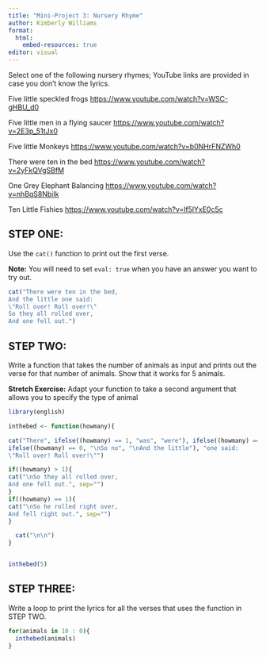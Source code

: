 ```yaml
---
title: "Mini-Project 3: Nursery Rhyme"
author: Kimberly Williams
format: 
  html: 
    embed-resources: true
editor: visual
---
```


Select one of the following nursery rhymes; YouTube links are provided in case you don't know the lyrics.

Five little speckled frogs <https://www.youtube.com/watch?v=WSC-gHBU_d0>

Five little men in a flying saucer <https://www.youtube.com/watch?v=2E3p_51tJx0>

Five little Monkeys <https://www.youtube.com/watch?v=b0NHrFNZWh0>

There were ten in the bed <https://www.youtube.com/watch?v=2yFkQVgSBfM>

One Grey Elephant Balancing <https://www.youtube.com/watch?v=nhBqS8Nbilk>

Ten Little Fishies <https://www.youtube.com/watch?v=lf5lYxE0c5c>

## STEP ONE:

Use the `cat()` function to print out the first verse.

**Note:** You will need to set `eval: true` when you have an answer you want to try out.

```r
cat("There were ten in the bed,
And the little one said:
\"Roll over! Roll over!\"
So they all rolled over,
And one fell out.")
```

## STEP TWO:

Write a function that takes the number of animals as input and prints out the verse for that number of animals. Show that it works for 5 animals.

**Stretch Exercise:** Adapt your function to take a second argument that allows you to specify the type of animal

```r
library(english)

inthebed <- function(howmany){

cat("There", ifelse((howmany) == 1, "was", "were"), ifelse((howmany) == 0, "none", words(howmany)), "in the bed",
ifelse((howmany) == 0, "\nSo no", "\nAnd the little"), "one said:
\"Roll over! Roll over!\"")

if((howmany) > 1){
cat("\nSo they all rolled over,
And one fell out.", sep="")
}
if((howmany) == 1){
cat("\nSo he rolled right over,
And fell right out.", sep="")
}

  cat("\n\n")
}


inthebed(5)
```

## STEP THREE:

Write a loop to print the lyrics for all the verses that uses the function in STEP TWO.

```r
for(animals in 10 : 0){
  inthebed(animals)
}
```
